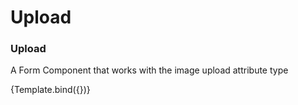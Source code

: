


<Meta title="Form Components/Upload" />

# Upload

### Upload

A Form Component that works with the image upload attribute type

<Canvas>
  <Story name="Upload" args={{}}>
    {Template.bind({})}
  </Story>
</Canvas>
